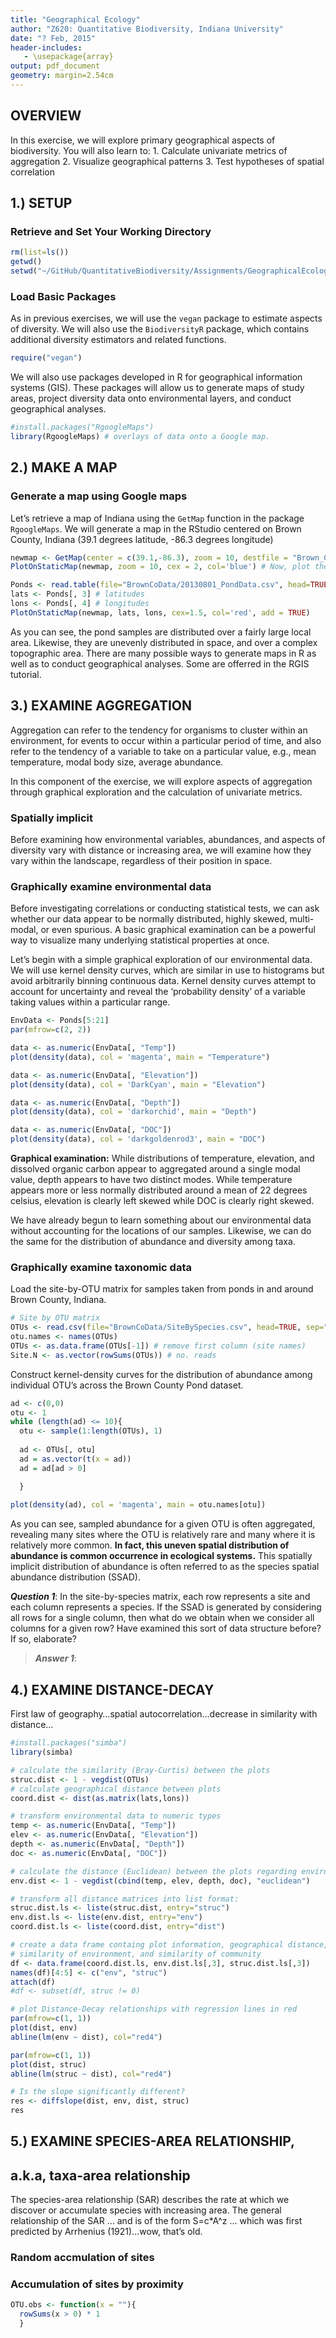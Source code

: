 ```yaml
---
title: "Geographical Ecology"
author: "Z620: Quantitative Biodiversity, Indiana University"
date: "? Feb, 2015"
header-includes:
   - \usepackage{array}
output: pdf_document
geometry: margin=2.54cm
---
```


## OVERVIEW
In this exercise, we will explore primary geographical aspects of biodiversity.
You will also learn to:
1.  Calculate univariate metrics of aggregation 
2.  Visualize geographical patterns
3.  Test hypotheses of spatial correlation

## 1.) SETUP
### Retrieve and Set Your Working Directory

```r
rm(list=ls())
getwd()
setwd("~/GitHub/QuantitativeBiodiversity/Assignments/GeographicalEcology")
```

### Load Basic Packages 
As in previous exercises, we will use the `vegan` package to estimate aspects of diversity.
We will also use the `BiodiversityR` package, which contains additional diversity estimators and related functions.

```r
require("vegan")
```

We will also use packages developed in R for geographical information systems (GIS). These packages will allow us to generate maps of study areas, project diversity data onto environmental layers, and conduct geographical analyses.

```r
#install.packages("RgoogleMaps")
library(RgoogleMaps) # overlays of data onto a Google map.
```


## 2.) MAKE A MAP

### Generate a map using Google maps
Let's retrieve a map of Indiana using the `GetMap` function in the package `RgoogleMaps`.
We will generate a map in the RStudio centered on Brown County, Indiana (39.1 degrees latitude, -86.3 degrees longitude)

```r
newmap <- GetMap(center = c(39.1,-86.3), zoom = 10, destfile = "Brown_Co_map.png", maptype="terrain")
PlotOnStaticMap(newmap, zoom = 10, cex = 2, col='blue') # Now, plot the map in RStudio

Ponds <- read.table(file="BrownCoData/20130801_PondData.csv", head=TRUE, sep=",")
lats <- Ponds[, 3] # latitudes
lons <- Ponds[, 4] # longitudes
PlotOnStaticMap(newmap, lats, lons, cex=1.5, col='red', add = TRUE)
```

As you can see, the pond samples are distributed over a fairly large local area. 
Likewise, they are unevenly distributed in space, and over a complex topographic area.
There are many possible ways to generate maps in R as well as to conduct geographical analyses.
Some are offerred in the RGIS tutorial.

## 3.) EXAMINE AGGREGATION

Aggregation can refer to the tendency for organisms to cluster within an environment, for events to occur within a particular period of time, and also refer to the tendency of a variable to take on a particular value, e.g., mean temperature, modal body size, average abundance.

In this component of the exercise, we will explore aspects of aggregation through graphical exploration and the calculation of univariate metrics.

### Spatially implicit
Before examining how environmental variables, abundances, and aspects of diversity vary with distance or increasing area, we will examine how they vary within the landscape, regardless of their position in space.

### Graphically examine environmental data
Before investigating correlations or conducting statistical tests, we can ask whether our data appear to be normally distributed, highly skewed, multi-modal, or even spurious.
A basic graphical examination can be a powerful way to visualize many underlying statistical properties at once. 

Let's begin with a simple graphical exploration of our environmental data.
We will use kernel density curves, which are similar in use to histograms but avoid arbitrarily binning continuous data.
Kernel density curves attempt to account for uncertainty and reveal the 'probability density' of a variable taking values within a particular range.

```r
EnvData <- Ponds[5:21]
par(mfrow=c(2, 2))

data <- as.numeric(EnvData[, "Temp"])
plot(density(data), col = 'magenta', main = "Temperature")

data <- as.numeric(EnvData[, "Elevation"])
plot(density(data), col = 'DarkCyan', main = "Elevation")

data <- as.numeric(EnvData[, "Depth"])
plot(density(data), col = 'darkorchid', main = "Depth")

data <- as.numeric(EnvData[, "DOC"])
plot(density(data), col = 'darkgoldenrod3', main = "DOC")
```

**Graphical examination:**
While distributions of temperature, elevation, and dissolved organic carbon appear to aggregated around a single modal value, depth appears to have two distinct modes.
While temperature appears more or less normally distributed around a mean of 22 degrees celsius, elevation is clearly left skewed while DOC is clearly right skewed.

We have already begun to learn something about our environmental data without accounting for the locations of our samples.
Likewise, we can do the same for the distribution of abundance and diversity among taxa.

### Graphically examine taxonomic data

Load the site-by-OTU matrix for samples taken from ponds in and around Brown County, Indiana.

```r
# Site by OTU matrix
OTUs <- read.csv(file="BrownCoData/SiteBySpecies.csv", head=TRUE, sep=",")
otu.names <- names(OTUs)
OTUs <- as.data.frame(OTUs[-1]) # remove first column (site names)
Site.N <- as.vector(rowSums(OTUs)) # no. reads
```

Construct kernel-density curves for the distribution of abundance among individual OTU's across the Brown County Pond dataset. 

```r
ad <- c(0,0)
otu <- 1
while (length(ad) <= 10){
  otu <- sample(1:length(OTUs), 1)
  
  ad <- OTUs[, otu]
  ad = as.vector(t(x = ad))
  ad = ad[ad > 0]

  }
  
plot(density(ad), col = 'magenta', main = otu.names[otu])  
```

As you can see, sampled abundance for a given OTU is often aggregated, revealing many sites where the OTU is relatively rare and many where it is relatively more common.
**In fact, this uneven spatial distribution of abundance is common occurrence in ecological systems.**
This spatially implicit distribution of abundance is often referred to as the species spatial abundance distribution (SSAD).

***Question 1***: In the site-by-species matrix, each row represents a site and each column represents a species. If the SSAD is generated by considering all rows for a single column, then what do we obtain when we consider all columns for a given row? Have examined this sort of data structure before? If so, elaborate?

> ***Answer 1***: 


## 4.) EXAMINE DISTANCE-DECAY
First law of geography...spatial autocorrelation...decrease in similarity with distance...


```r
#install.packages("simba")
library(simba)
```


```r
# calculate the similarity (Bray-Curtis) between the plots
struc.dist <- 1 - vegdist(OTUs) 
# calculate geographical distance between plots
coord.dist <- dist(as.matrix(lats,lons))

# transform environmental data to numeric types
temp <- as.numeric(EnvData[, "Temp"])
elev <- as.numeric(EnvData[, "Elevation"])
depth <- as.numeric(EnvData[, "Depth"])
doc <- as.numeric(EnvData[, "DOC"])

# calculate the distance (Euclidean) between the plots regarding environmental variables
env.dist <- 1 - vegdist(cbind(temp, elev, depth, doc), "euclidean")

# transform all distance matrices into list format:
struc.dist.ls <- liste(struc.dist, entry="struc")
env.dist.ls <- liste(env.dist, entry="env")
coord.dist.ls <- liste(coord.dist, entry="dist")

# create a data frame containg plot information, geographical distance, 
# similarity of environment, and similarity of community
df <- data.frame(coord.dist.ls, env.dist.ls[,3], struc.dist.ls[,3])
names(df)[4:5] <- c("env", "struc")
attach(df)
#df <- subset(df, struc != 0)

# plot Distance-Decay relationships with regression lines in red
par(mfrow=c(1, 1))
plot(dist, env)
abline(lm(env ~ dist), col="red4")

par(mfrow=c(1, 1))
plot(dist, struc)
abline(lm(struc ~ dist), col="red4")

# Is the slope significantly different?
res <- diffslope(dist, env, dist, struc)
res
```


## 5.) EXAMINE SPECIES-AREA RELATIONSHIP,
##     a.k.a, taxa-area relationship

The species-area relationship (SAR) describes the rate at which we discover or accumulate species with increasing area. The general relationship of the SAR ... and is of the form S=c*A^z ... which was first predicted by Arrhenius (1921)...wow, that's old.

### Random accmulation of sites

### Accumulation of sites by proximity

```r
OTU.obs <- function(x = ""){
  rowSums(x > 0) * 1
  }
```
